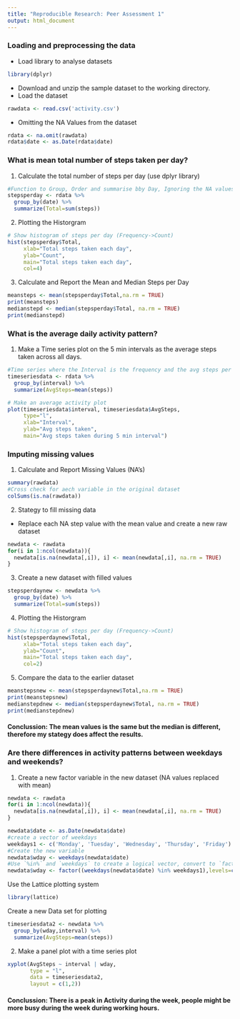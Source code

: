 ```yaml
---
title: "Reproducible Research: Peer Assessment 1"
output: html_document
---
```



### Loading and preprocessing the data

* Load library to analyse datasets
```r
library(dplyr)
```

* Download and unzip the sample dataset to the working directory.
* Load the dataset
```r
rawdata <- read.csv('activity.csv')
```
* Omitting the NA Values from the dataset
```r
rdata <- na.omit(rawdata)
rdata$date <- as.Date(rdata$date)
```

### What is mean total number of steps taken per day?

1. Calculate the total number of steps per day (use dplyr library)
```r
#Function to Group, Order and summarise bby Day, Ignoring the NA values
stepsperday <- rdata %>% 
  group_by(date) %>% 
  summarize(Total=sum(steps))
```
2. Plotting the Historgram

```r
# Show histogram of steps per day (Frequency->Count)
hist(stepsperday$Total, 
     xlab="Total steps taken each day", 
     ylab="Count", 
     main="Total steps taken each day",
     col=4)
```

3. Calculate and Report the Mean and Median Steps per Day
```r
meansteps <- mean(stepsperday$Total,na.rm = TRUE)
print(meansteps)
medianstepd <- median(stepsperday$Total, na.rm = TRUE)
print(medianstepd)
```

### What is the average daily activity pattern?

1. Make a Time series plot on the 5 min intervals as the average steps taken across all days.
```r
#Time series where the Interval is the frequency and the avg steps per interval for each day
timeseriesdata <- rdata %>%
  group_by(interval) %>%
  summarize(AvgSteps=mean(steps))

# Make an average activity plot
plot(timeseriesdata$interval, timeseriesdata$AvgSteps, 
     type="l",
     xlab="Interval",
     ylab="Avg steps taken",
     main="Avg steps taken during 5 min interval")

```

### Imputing missing values

1. Calculate and Report Missing Values (NA's)

```r
summary(rawdata)
#Cross check for aech variable in the original dataset
colSums(is.na(rawdata))
```
2. Stategy to fill missing data

* Replace each NA step value with the mean value and create a new raw dataset

```r
newdata <- rawdata
for(i in 1:ncol(newdata)){
  newdata[is.na(newdata[,i]), i] <- mean(newdata[,i], na.rm = TRUE)
}
```

3. Create a new dataset with filled values

```r
stepsperdaynew <- newdata %>% 
  group_by(date) %>% 
  summarize(Total=sum(steps))
```
4. Plotting the Historgram

```r
# Show histogram of steps per day (Frequency->Count)
hist(stepsperdaynew$Total, 
     xlab="Total steps taken each day", 
     ylab="Count", 
     main="Total steps taken each day",
     col=2)
```

5. Compare the data to the earlier dataset

```r
meanstepsnew <- mean(stepsperdaynew$Total,na.rm = TRUE)
print(meanstepsnew)
medianstepdnew <- median(stepsperdaynew$Total, na.rm = TRUE)
print(medianstepdnew)
```

#### Conclussion: The mean values is the same but the median is different, therefore my stategy does affect the results.

### Are there differences in activity patterns between weekdays and weekends?

1. Create a new factor variable in the new dataset (NA values replaced with mean)

```r
newdata <- rawdata
for(i in 1:ncol(newdata)){
  newdata[is.na(newdata[,i]), i] <- mean(newdata[,i], na.rm = TRUE)
}

newdata$date <- as.Date(newdata$date)
#create a vector of weekdays
weekdays1 <- c('Monday', 'Tuesday', 'Wednesday', 'Thursday', 'Friday')
#Create the new variable
newdata$wday <- weekdays(newdata$date)
#Use `%in%` and `weekdays` to create a logical vector, convert to `factor` and specify the `levels/labels`
newdata$wday <- factor((weekdays(newdata$date) %in% weekdays1),levels=c(FALSE, TRUE), labels=c('weekend', 'weekday'))
```
Use the Lattice plotting system
```r
library(lattice)
```
Create a new Data set for plotting
```r
timeseriesdata2 <- newdata %>%
  group_by(wday,interval) %>%
  summarize(AvgSteps=mean(steps))
```

2. Make a panel plot with a time series plot

```r
xyplot(AvgSteps ~ interval | wday, 
       type = "l",
       data = timeseriesdata2, 
       layout = c(1,2))

```


#### Conclussion: There is a peak in Activity during the week, people might be more busy during the week during working hours.